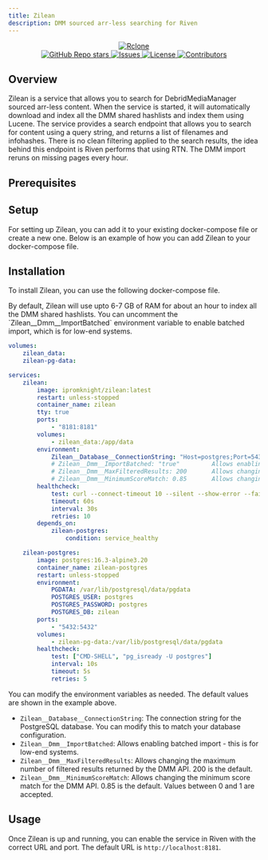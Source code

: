 ```yaml
---
title: Zilean
description: DMM sourced arr-less searching for Riven
---
```



<div align="center">
    <a href="https://github.com/iPromKnight/zilean">
        <img
            alt="Rclone"
            src="https://avatars.githubusercontent.com/u/156901906?v=4"
        ></img>
    </a>
</div>

<div align="center">
    <a
        href="https://github.com/iPromKnight/zilean/stargazers"
        style={{ display: "inline-block", marginRight: "10px" }}
    >
        <img
            alt="GitHub Repo stars"
            src="https://img.shields.io/github/stars/iPromKnight/zilean"
        />
    </a>
    <a
        href="https://github.com/iPromKnight/zilean/issues"
        style={{ display: "inline-block", marginRight: "10px" }}
    >
        <img
            alt="Issues"
            src="https://img.shields.io/github/issues/iPromKnight/zilean"
        />
    </a>
    <a
        href="https://github.com/iPromKnight/zilean/blob/main/LICENSE"
        style={{ display: "inline-block", marginRight: "10px" }}
    >
        <img
            alt="License"
            src="https://img.shields.io/github/license/iPromKnight/zilean"
        />
    </a>
    <a
        href="https://github.com/iPromKnight/zilean/graphs/contributors"
        style={{ display: "inline-block", marginRight: "10px" }}
    >
        <img
            alt="Contributors"
            src="https://img.shields.io/github/contributors/iPromKnight/zilean"
        />
    </a>
</div>

## Overview

Zilean is a service that allows you to search for DebridMediaManager sourced arr-less content. When the service is started,
it will automatically download and index all the DMM shared hashlists and index them using Lucene. The service provides a search endpoint
that allows you to search for content using a query string, and returns a list of filenames and infohashes.
There is no clean filtering applied to the search results, the idea behind this endpoint is Riven performs that using RTN.
The DMM import reruns on missing pages every hour.

## Prerequisites

<Cards>
    <Card
        href="/404"
        title="Docker"
        description="Required to run zilean in a containerized environment."
    />
</Cards>

## Setup

For setting up Zilean, you can add it to your existing docker-compose file or create a new one. Below is an example of how you can add Zilean to your docker-compose file.

<File name="docker-compose.yml" />

## Installation

To install Zilean, you can use the following docker-compose file.

<Callout type="warn">
    By default, Zilean will use upto 6-7 GB of RAM for about an hour to index all the DMM shared hashlists.
    You can uncomment the `Zilean__Dmm__ImportBatched` environment variable to enable batched import, which is for low-end systems.
</Callout>

```yaml title="docker-compose.yml"
volumes:
    zilean_data:
    zilean-pg-data:

services:
    zilean:
        image: ipromknight/zilean:latest
        restart: unless-stopped
        container_name: zilean
        tty: true
        ports:
            - "8181:8181"
        volumes:
            - zilean_data:/app/data
        environment:
            Zilean__Database__ConnectionString: "Host=postgres;Port=5432;Database=zilean;Username=postgres;Password=postgres"
            # Zilean__Dmm__ImportBatched: "true"         Allows enabling batched import - this is for low-end systems.
            # Zilean__Dmm__MaxFilteredResults: 200       Allows changing the maximum number of filtered results returned by the DMM API. 200 is the default.
            # Zilean__Dmm__MinimumScoreMatch: 0.85       Allows changing the minimum score match for the DMM API. 0.85 is the default. Values between 0 and 1 are accepted.
        healthcheck:
            test: curl --connect-timeout 10 --silent --show-error --fail http://localhost:8181/healthchecks/ping
            timeout: 60s
            interval: 30s
            retries: 10
        depends_on:
            zilean-postgres:
                condition: service_healthy

    zilean-postgres:
        image: postgres:16.3-alpine3.20
        container_name: zilean-postgres
        restart: unless-stopped
        environment:
            PGDATA: /var/lib/postgresql/data/pgdata
            POSTGRES_USER: postgres
            POSTGRES_PASSWORD: postgres
            POSTGRES_DB: zilean
        ports:
            - "5432:5432"
        volumes:
            - zilean-pg-data:/var/lib/postgresql/data/pgdata
        healthcheck:
            test: ["CMD-SHELL", "pg_isready -U postgres"]
            interval: 10s
            timeout: 5s
            retries: 5
```

You can modify the environment variables as needed. The default values are shown in the example above.

- `Zilean__Database__ConnectionString`: The connection string for the PostgreSQL database. You can modify this to match your database configuration.
- `Zilean__Dmm__ImportBatched`: Allows enabling batched import - this is for low-end systems.
- `Zilean__Dmm__MaxFilteredResults`: Allows changing the maximum number of filtered results returned by the DMM API. 200 is the default.
- `Zilean__Dmm__MinimumScoreMatch`: Allows changing the minimum score match for the DMM API. 0.85 is the default. Values between 0 and 1 are accepted.

## Usage

Once Zilean is up and running, you can enable the service in Riven with the correct URL and port. The default URL is `http://localhost:8181`.